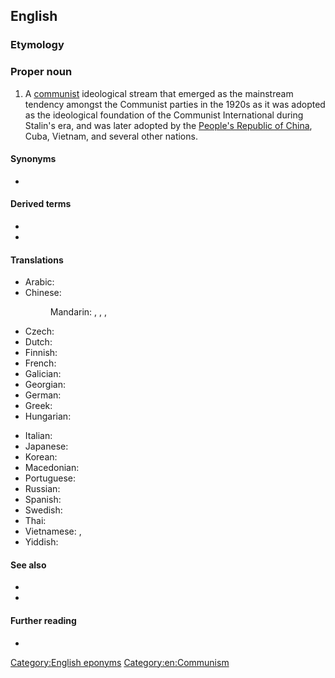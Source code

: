 ==English==

===Etymology===
{{rfe|en}}

===Proper noun===
{{en-proper noun|head=[[Marxism]]-[[Leninism]]}}

# A [[communist]] ideological stream that emerged as the mainstream tendency amongst the Communist parties in the 1920s as it was adopted as the ideological foundation of the Communist International during Stalin's era, and was later adopted by the [[People's Republic of China]], Cuba, Vietnam, and several other nations.

====Synonyms====
* {{l|en|Bolshevism}} {{qualifier|historical}}

====Derived terms====
* {{l|en|Marxism-Leninism-Maoism}}
* {{l|en|Marxist-Leninist}}

====Translations====
{{trans-top|communist ideological stream}}
* Arabic: {{t|ar|مَارْكْسِيَّة-لِينِينِيَّة|f|tr=marksiyya-lininiyya}}
* Chinese:
*: Mandarin: {{t+|cmn|馬克思列寧主義}}, {{t+|cmn|马克思列宁主义|tr=Mǎkèsī-Lièníng zhǔyì}}, {{t+|cmn|馬列主義}}, {{t+|cmn|马列主义|tr=Mǎliè zhǔyì}}
* Czech: {{t|cs|marxismus-leninismus|m}}
* Dutch: {{t+|nl|marxisme-leninisme|n}}
* Finnish: {{t+|fi|marxismi-leninismi}}
* French: {{t+|fr|marxisme-léninisme|m}}
* Galician: {{t|gl|marxismo-leninismo|m}}
* Georgian: {{t|ka|მარქსიზმ-ლენინიზმი}}
* German: {{t|de|Marxismus-Leninismus|m}}
* Greek: {{t|el|μαρξισμός-λενινισμός|m}}
* Hungarian: {{t|hu|marxizmus–leninizmus}}
{{trans-mid}}
* Italian: {{t|it|marxismo-leninismo|m}}
* Japanese: {{t|ja|マルクス・レーニン主義|tr=Marukusu-Rēnin shugi}}
* Korean: {{t|ko|^마르크스-^레닌주의}}
* Macedonian: {{t|mk|маркси́зам-ленини́зам|m}}
* Portuguese: {{t+|pt|marxismo-leninismo|m}}
* Russian: {{t+|ru|маркси́зм-ленини́зм|m}}
* Spanish: {{t+|es|marxismo-leninismo|m}}
* Swedish: {{t|sv|marxism-leninism|c}}
* Thai: {{t|th|ลัทธิมาร์ก-เลนิน|tr=láttí màak-laynin}}
* Vietnamese: {{t|vi|chủ nghĩa Marx-Lenin}}, {{t|vi|chủ nghĩa Mác-Lênin}}
* Yiddish: {{t|yi|מאַרקסיזם־לעניניזם|m}}
{{trans-bottom}}

====See also====
* {{l|en|Marxism}}
* {{l|en|Leninism}}

====Further reading====
*{{pedialite}}

[[Category:English eponyms]]
[[Category:en:Communism]]